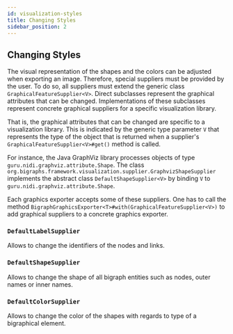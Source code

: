 ```yaml
---
id: visualization-styles
title: Changing Styles
sidebar_position: 2
---
```


## Changing Styles

The visual representation of the shapes and the colors can be adjusted when exporting an image.
Therefore, special suppliers must be provided by the user.
To do so, all suppliers must extend the generic class `GraphicalFeatureSupplier<V>`.
Direct subclasses represent the graphical attributes that can be changed.
Implementations of these subclasses represent concrete graphical suppliers for a specific visualization library.

That is, the graphical attributes that can be changed are specific to a visualization library.
This is indicated by the generic type parameter `V` that represents the type of the object that is returned when a supplier's
`GraphicalFeatureSupplier<V>#get()` method is called.

For instance, the Java GraphViz library processes objects of type `guru.nidi.graphviz.attribute.Shape`.
The class `org.bigraphs.framework.visualization.supplier.GraphvizShapeSupplier` implements the abstract class
`DefaultShapeSupplier<V>` by binding `V` to `guru.nidi.graphviz.attribute.Shape`.

Each graphics exporter accepts some of these suppliers.
One has to call the method `BigraphGraphicsExporter<T>#with(GraphicalFeatureSupplier<V>)` to add graphical suppliers
to a concrete graphics exporter.

### `DefaultLabelSupplier`

Allows to change the identifiers of the nodes and links.

### `DefaultShapeSupplier`

Allows to change the shape of all bigraph entities such as nodes, outer names or inner names.

### `DefaultColorSupplier`

Allows to change the color of the shapes with regards to type of a bigraphical element.
